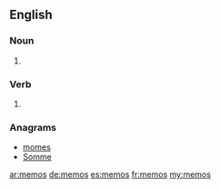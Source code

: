 ==English==

===Noun===
{{head|en|plural}}

# {{plural of|memo|lang=en|nocat=1}}

===Verb===
{{head|en}}

# {{en-third-person singular of|memo}}

===Anagrams===
* [[momes#English|momes]]
* [[Somme#English|Somme]]

[[ar:memos]]
[[de:memos]]
[[es:memos]]
[[fr:memos]]
[[my:memos]]